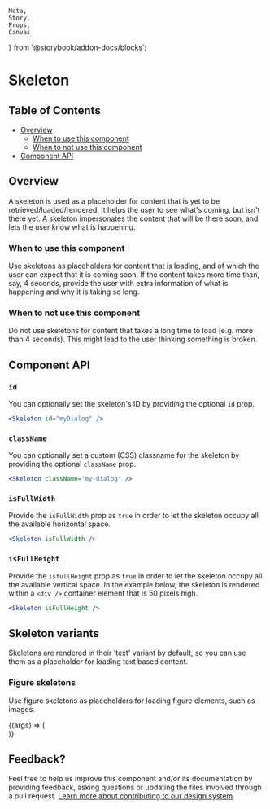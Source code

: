     Meta,
    Story,
    Props,
    Canvas
} from '@storybook/addon-docs/blocks';

<Meta
    title="Library/Components/Skeleton"
    component={Skeleton}
/>

# Skeleton

## Table of Contents

<!-- START doctoc generated TOC please keep comment here to allow auto update -->
<!-- DON'T EDIT THIS SECTION, INSTEAD RE-RUN doctoc TO UPDATE -->
<!-- (@see https://github.com/thlorenz/doctoc) -->

- [Overview](#overview)
  - [When to use this component](#when-to-use-this-component)
  - [When to not use this component](#when-to-not-use-this-component)
- [Component API](#component-api)

<!-- END doctoc generated TOC please keep comment here to allow auto update -->

## Overview

A skeleton is used as a placeholder for content that is yet to be retrieved/loaded/rendered. It helps the user to see what's coming, but isn't there yet. A skeleton impersonates the content that will be there soon, and lets the user know what is happening.

<Canvas>
    <Story name="All variants">
        <div style={{ margin: '8px 0' }}>
            <Skeleton />
        </div>
        <div style={{ margin: '8px 0' }}>
            <Skeleton
                isFullWidth
            />
        </div>
        <div style={{ margin: '8px 0', width: '150px', height: '150px' }}>
            <Skeleton
                variant="figure"
            />
        </div>
    </Story>
</Canvas>

### When to use this component

Use skeletons as placeholders for content that is loading, and of which the user can expect that it is coming soon. If the content takes more time than, say, 4 seconds, provide the user with extra information of what is happening and why it is taking so long.

### When to not use this component

Do not use skeletons for content that takes a long time to load (e.g. more than 4 seconds). This might lead to the user thinking something is broken.

## Component API

<Props />

### `id`

You can optionally set the skeleton's ID by providing the optional `id` prop.

```jsx
<Skeleton id="myDialog" />
```

### `className`

You can optionally set a custom (CSS) classname for the skeleton by providing the optional `className` prop.

```jsx
<Skeleton className="my-dialog" />
```

### `isFullWidth`

Provide the `isFullWidth` prop as `true` in order to let the skeleton occupy all the available horizontal space.

<Skeleton isFullWidth />

```jsx
<Skeleton isFullWidth />
```

### `isFullHeight`

Provide the `isfullHeight` prop as `true` in order to let the skeleton occupy all the available vertical space. In the example below, the skeleton is rendered within a `<div />` container element that is 50 pixels high.

<div style={{  height: '50px' }}>
    <Skeleton isFullHeight />
</div>

```jsx
<Skeleton isFullHeight />
```

## Skeleton variants

Skeletons are rendered in their 'text' variant by default, so you can use them as a placeholder for loading text based content.

### Figure skeletons

Use figure skeletons as placeholders for loading figure elements, such as images.

<Canvas>
    <Story
        name="Figure"
        args={{
            variant: 'figure'
        }}
    >
        {(args) => (
            <div style={{ margin: '8px 0', width: '150px', height: '150px' }}>
                <Skeleton {...args} />
            </div>
        )}
    </Story>
</Canvas>

## Feedback?

Feel free to help us improve this component and/or its documentation by providing feedback, asking questions or updating the files involved through a pull request. [Learn more about contributing to our design system](?path=/docs/how-to-contribute--page).
